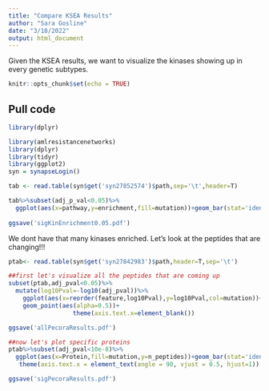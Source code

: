 ```yaml
---
title: "Compare KSEA Results"
author: "Sara Gosline"
date: "3/18/2022"
output: html_document
---
```


Given the KSEA results, we want to visualize the kinases showing up in every genetic subtypes.

```r
knitr::opts_chunk$set(echo = TRUE)
```

## Pull code

```r

library(dplyr)

library(amlresistancenetworks)
library(dplyr)
library(tidyr)
library(ggplot2)
syn = synapseLogin()

tab <- read.table(syn$get('syn27852574')$path,sep='\t',header=T)

tab%>%subset(adj_p_val<0.05)%>%
  ggplot(aes(x=pathway,y=enrichment,fill=mutation))+geom_bar(stat='identity')
        
ggsave('sigKinEnrichment0.05.pdf')


```

We dont have that many kinases enriched. Let's look at the peptides that are changing!!!

```r

ptab<- read.table(syn$get('syn27842983')$path,header=T,sep='\t')

##first let's visualize all the peptides that are coming up
subset(ptab,adj_pval<0.05)%>%
  mutate(log10Pval=-log10(adj_pval))%>%
    ggplot(aes(x=reorder(feature,log10Pval),y=log10Pval,col=mutation))+
    geom_point(aes(alpha=0.5))+ 
                  theme(axis.text.x=element_blank())

ggsave('allPecoraResults.pdf')

##now let's plot specific proteins
ptab%>%subset(adj_pval<10e-8)%>%
  ggplot(aes(x=Protein,fill=mutation,y=n_peptides))+geom_bar(stat='identity',position='dodge')+
   theme(axis.text.x = element_text(angle = 90, vjust = 0.5, hjust=1))

ggsave('sigPecoraResults.pdf')

```